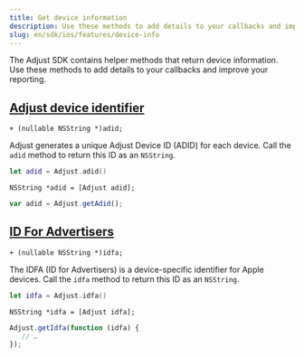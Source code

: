 ```yaml
---
title: Get device information
description: Use these methods to add details to your callbacks and improve your reporting.
slug: en/sdk/ios/features/device-info
---
```


The Adjust SDK contains helper methods that return device information. Use these methods to add details to your callbacks and improve your reporting.

## [Adjust device identifier](adjust-device-identifier)

```objc title="Method signature"
+ (nullable NSString *)adid;
```

Adjust generates a unique Adjust Device ID (ADID) for each device. Call the `adid` method to return this ID as an `NSString`.

<Tabs>
<Tab title="Swift" sync="swift">

```swift
let adid = Adjust.adid()
```

</Tab>
<Tab title="Objective-C" sync="objc">

```objc
NSString *adid = [Adjust adid];
```

</Tab>
<Tab title="Javascript" sync="js">

```js
var adid = Adjust.getAdid();
```

</Tab>
</Tabs>

## [ID For Advertisers](id-for-advertisers)

```objc title="Method signature"
+ (nullable NSString *)idfa;
```

The IDFA (ID for Advertisers) is a device-specific identifier for Apple devices. Call the `idfa` method to return this ID as an `NSString`.

<Tabs>
<Tab title="Swift" sync="swift">

```swift
let idfa = Adjust.idfa()
```

</Tab>
<Tab title="Objective-C" sync="objc">

```objc
NSString *idfa = [Adjust idfa];
```

</Tab>
<Tab title="Javascript" sync="js">

```js
Adjust.getIdfa(function (idfa) {
   // …
});
```

</Tab>
</Tabs>
